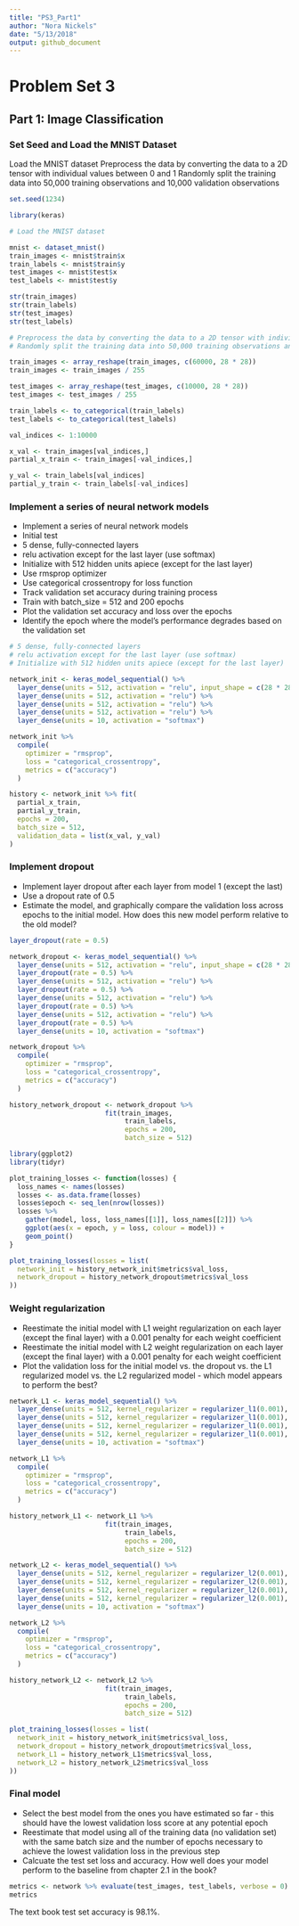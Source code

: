 ```yaml
---
title: "PS3_Part1"
author: "Nora Nickels"
date: "5/13/2018"
output: github_document
---
```


# Problem Set 3

## Part 1: Image Classification

### Set Seed and Load the MNIST Dataset

Load the MNIST dataset
Preprocess the data by converting the data to a 2D tensor with individual values between 0 and 1
Randomly split the training data into 50,000 training observations and 10,000 validation observations

```r

set.seed(1234)

library(keras)

# Load the MNIST dataset

mnist <- dataset_mnist()
train_images <- mnist$train$x
train_labels <- mnist$train$y
test_images <- mnist$test$x
test_labels <- mnist$test$y

str(train_images)
str(train_labels)
str(test_images)
str(test_labels)

# Preprocess the data by converting the data to a 2D tensor with individual values between 0 and 1
# Randomly split the training data into 50,000 training observations and 10,000 validation observations

train_images <- array_reshape(train_images, c(60000, 28 * 28))
train_images <- train_images / 255

test_images <- array_reshape(test_images, c(10000, 28 * 28))
test_images <- test_images / 255

train_labels <- to_categorical(train_labels)
test_labels <- to_categorical(test_labels)

val_indices <- 1:10000

x_val <- train_images[val_indices,]
partial_x_train <- train_images[-val_indices,]

y_val <- train_labels[val_indices]
partial_y_train <- train_labels[-val_indices]

```

### Implement a series of neural network models

* Implement a series of neural network models
* Initial test
* 5 dense, fully-connected layers
* relu activation except for the last layer (use softmax)
* Initialize with 512 hidden units apiece (except for the last layer)
* Use rmsprop optimizer
* Use categorical crossentropy for loss function
* Track validation set accuracy during training process
* Train with batch_size = 512 and 200 epochs
* Plot the validation set accuracy and loss over the epochs
* Identify the epoch where the model's performance degrades based on the validation set

```r

# 5 dense, fully-connected layers
# relu activation except for the last layer (use softmax)
# Initialize with 512 hidden units apiece (except for the last layer)

network_init <- keras_model_sequential() %>% 
  layer_dense(units = 512, activation = "relu", input_shape = c(28 * 28)) %>% 
  layer_dense(units = 512, activation = "relu") %>% 
  layer_dense(units = 512, activation = "relu") %>% 
  layer_dense(units = 512, activation = "relu") %>% 
  layer_dense(units = 10, activation = "softmax")

network_init %>% 
  compile(
    optimizer = "rmsprop",
    loss = "categorical_crossentropy",
    metrics = c("accuracy")
  )

history <- network_init %>% fit(
  partial_x_train,
  partial_y_train,
  epochs = 200,
  batch_size = 512,
  validation_data = list(x_val, y_val)
)

```


### Implement dropout

* Implement layer dropout after each layer from model 1 (except the last)
* Use a dropout rate of 0.5
* Estimate the model, and graphically compare the validation loss across epochs to the initial model. How does this new model perform relative to the old model?

```r

layer_dropout(rate = 0.5)

network_dropout <- keras_model_sequential() %>% 
  layer_dense(units = 512, activation = "relu", input_shape = c(28 * 28)) %>% 
  layer_dropout(rate = 0.5) %>% 
  layer_dense(units = 512, activation = "relu") %>% 
  layer_dropout(rate = 0.5) %>% 
  layer_dense(units = 512, activation = "relu") %>% 
  layer_dropout(rate = 0.5) %>% 
  layer_dense(units = 512, activation = "relu") %>% 
  layer_dropout(rate = 0.5) %>% 
  layer_dense(units = 10, activation = "softmax")

network_dropout %>% 
  compile(
    optimizer = "rmsprop",
    loss = "categorical_crossentropy",
    metrics = c("accuracy")
  )

history_network_dropout <- network_dropout %>%
                        fit(train_images, 
                             train_labels, 
                             epochs = 200, 
                             batch_size = 512)

library(ggplot2)
library(tidyr)

plot_training_losses <- function(losses) {
  loss_names <- names(losses)
  losses <- as.data.frame(losses)
  losses$epoch <- seq_len(nrow(losses))
  losses %>% 
    gather(model, loss, loss_names[[1]], loss_names[[2]]) %>% 
    ggplot(aes(x = epoch, y = loss, colour = model)) +
    geom_point()
}

plot_training_losses(losses = list(
  network_init = history_network_init$metrics$val_loss,
  network_dropout = history_network_dropout$metrics$val_loss
))

```

### Weight regularization

* Reestimate the initial model with L1 weight regularization on each layer (except the final layer) with a 0.001 penalty for each weight coefficient
* Reestimate the initial model with L2 weight regularization on each layer (except the final layer) with a 0.001 penalty for each weight coefficient
* Plot the validation loss for the initial model vs. the dropout vs. the L1 regularized model vs. the L2 regularized model - which model appears to perform the best?

```r

network_L1 <- keras_model_sequential() %>% 
  layer_dense(units = 512, kernel_regularizer = regularizer_l1(0.001), activation = "relu", input_shape = c(28 * 28)) %>% 
  layer_dense(units = 512, kernel_regularizer = regularizer_l1(0.001), activation = "relu") %>% 
  layer_dense(units = 512, kernel_regularizer = regularizer_l1(0.001), activation = "relu") %>% 
  layer_dense(units = 512, kernel_regularizer = regularizer_l1(0.001), activation = "relu") %>% 
  layer_dense(units = 10, activation = "softmax")

network_L1 %>% 
  compile(
    optimizer = "rmsprop",
    loss = "categorical_crossentropy",
    metrics = c("accuracy")
  )

history_network_L1 <- network_L1 %>%
                        fit(train_images, 
                             train_labels, 
                             epochs = 200, 
                             batch_size = 512)

network_L2 <- keras_model_sequential() %>% 
  layer_dense(units = 512, kernel_regularizer = regularizer_l2(0.001), activation = "relu", input_shape = c(28 * 28)) %>% 
  layer_dense(units = 512, kernel_regularizer = regularizer_l2(0.001), activation = "relu") %>% 
  layer_dense(units = 512, kernel_regularizer = regularizer_l2(0.001), activation = "relu") %>% 
  layer_dense(units = 512, kernel_regularizer = regularizer_l2(0.001), activation = "relu") %>% 
  layer_dense(units = 10, activation = "softmax")

network_L2 %>% 
  compile(
    optimizer = "rmsprop",
    loss = "categorical_crossentropy",
    metrics = c("accuracy")
  )

history_network_L2 <- network_L2 %>%
                        fit(train_images, 
                             train_labels, 
                             epochs = 200, 
                             batch_size = 512)

plot_training_losses(losses = list(
  network_init = history_network_init$metrics$val_loss,
  network_dropout = history_network_dropout$metrics$val_loss,
  network_L1 = history_network_L1$metrics$val_loss,
  network_L2 = history_network_L2$metrics$val_loss
))

```


### Final model

* Select the best model from the ones you have estimated so far - this should have the lowest validation loss score at any potential epoch
* Reestimate that model using all of the training data (no validation set) with the same batch size and the number of epochs necessary to achieve the lowest validation loss in the previous step
* Calcuate the test set loss and accuracy. How well does your model perform to the baseline from chapter 2.1 in the book?

```r

metrics <- network %>% evaluate(test_images, test_labels, verbose = 0)
metrics

```

The text book test set accuracy is 98.1%.
